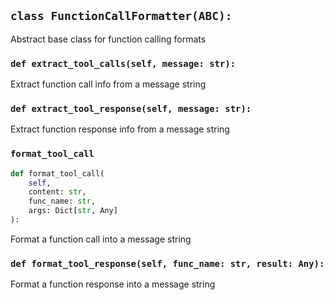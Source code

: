 <a id="camel.messages.conversion.sharegpt.function_call_formatter"></a>

<a id="camel.messages.conversion.sharegpt.function_call_formatter.FunctionCallFormatter"></a>

## `class FunctionCallFormatter(ABC):`

Abstract base class for function calling formats

<a id="camel.messages.conversion.sharegpt.function_call_formatter.FunctionCallFormatter.extract_tool_calls"></a>

### `def extract_tool_calls(self, message: str):`

Extract function call info from a message string

<a id="camel.messages.conversion.sharegpt.function_call_formatter.FunctionCallFormatter.extract_tool_response"></a>

### `def extract_tool_response(self, message: str):`

Extract function response info from a message string

<a id="camel.messages.conversion.sharegpt.function_call_formatter.FunctionCallFormatter.format_tool_call"></a>

### `format_tool_call`

```python
def format_tool_call(
    self,
    content: str,
    func_name: str,
    args: Dict[str, Any]
):
```

Format a function call into a message string

<a id="camel.messages.conversion.sharegpt.function_call_formatter.FunctionCallFormatter.format_tool_response"></a>

### `def format_tool_response(self, func_name: str, result: Any):`

Format a function response into a message string
